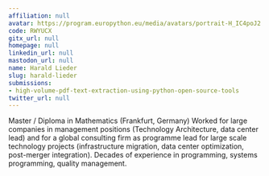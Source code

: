 ```yaml
---
affiliation: null
avatar: https://program.europython.eu/media/avatars/portrait-H_IC4poJ2.jpg
code: RWYUCX
gitx_url: null
homepage: null
linkedin_url: null
mastodon_url: null
name: Harald Lieder
slug: harald-lieder
submissions:
- high-volume-pdf-text-extraction-using-python-open-source-tools
twitter_url: null
---
```


Master / Diploma in Mathematics (Frankfurt, Germany)
Worked for large companies in management positions (Technology Architecture, data center lead) and for a global consulting firm as programme lead for large scale technology projects (infrastructure migration, data center optimization, post-merger integration).
Decades of experience in programming, systems programming, quality management.